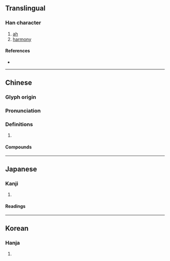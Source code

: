 {{character info/new}}
==Translingual==

===Han character===
{{Han char|rn=30|rad=口|as=09|sn=12|four=66014|canj=RHAG|ids=⿰口皇}}

# [[ah]]
# [[harmony]]

====References====
* {{Han ref|kx=0199.250|dkj=03973|dj=0421.150|hdz=10657.030|uh=55A4|ud=21924|bh=D874|bd=55412}}

----

==Chinese==
{{zh-forms}}

===Glyph origin===
{{Han etym}}

===Pronunciation===
{{zh-pron
|m=huáng
|c=wong4
|mc=y
|oc=y
|cat=
}}

===Definitions===
{{zh-hanzi}}

# {{rfdef|zh}}

====Compounds====
{{zh-der|喤呷|喤喤}}

----

==Japanese==

===Kanji===
{{ja-kanji|grade=|rs=口09}}

# {{defn|lang=ja|sort=口09}}

====Readings====
{{ja-readings|on=[[こう]] (kō), [[おう]] (ō), [[きょう]] (kyō)|kun=[[なきごえ]] (nakigoe)}}

----

==Korean==

===Hanja===
{{ko-hanja|hangeul=황}}

# {{defn|lang=ko|sort=口09}}